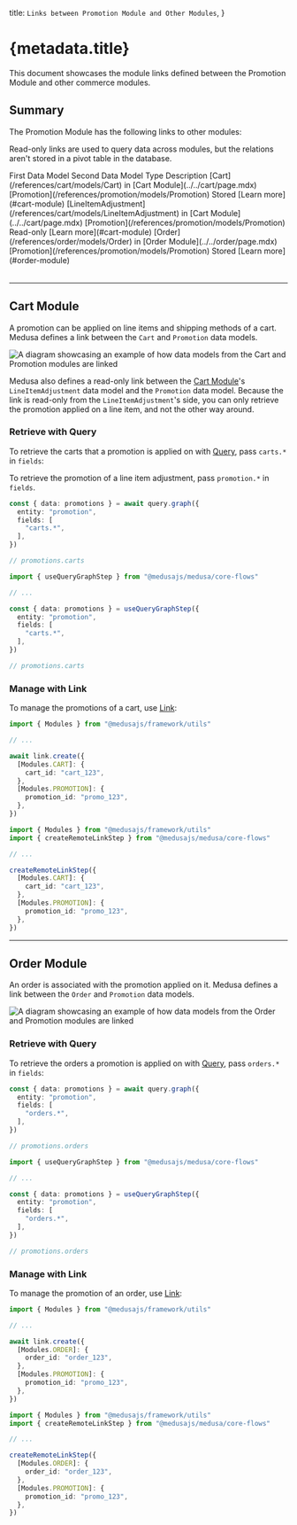 
  title: `Links between Promotion Module and Other Modules`,
}

# {metadata.title}

This document showcases the module links defined between the Promotion Module and other commerce modules.

## Summary

The Promotion Module has the following links to other modules:

<Note title="Tip">

Read-only links are used to query data across modules, but the relations aren't stored in a pivot table in the database.

</Note>

<Table>
  <Table.Header>
    <Table.Row>
      <Table.HeaderCell>
        First Data Model
      </Table.HeaderCell>
      <Table.HeaderCell>
        Second Data Model
      </Table.HeaderCell>
      <Table.HeaderCell>
        Type
      </Table.HeaderCell>
      <Table.HeaderCell>
        Description
      </Table.HeaderCell>
    </Table.Row>
  </Table.Header>
  <Table.Body>
    <Table.Row>
      <Table.Cell>
        [Cart](/references/cart/models/Cart) in [Cart Module](../../cart/page.mdx)
      </Table.Cell>
      <Table.Cell>
        [Promotion](/references/promotion/models/Promotion)
      </Table.Cell>
      <Table.Cell>
        Stored
      </Table.Cell>
      <Table.Cell>
        [Learn more](#cart-module)
      </Table.Cell>
    </Table.Row>
    <Table.Row>
      <Table.Cell>
        [LineItemAdjustment](/references/cart/models/LineItemAdjustment) in [Cart Module](../../cart/page.mdx)
      </Table.Cell>
      <Table.Cell>
        [Promotion](/references/promotion/models/Promotion)
      </Table.Cell>
      <Table.Cell>
        Read-only
      </Table.Cell>
      <Table.Cell>
        [Learn more](#cart-module)
      </Table.Cell>
    </Table.Row>
    <Table.Row>
      <Table.Cell>
        [Order](/references/order/models/Order) in [Order Module](../../order/page.mdx)
      </Table.Cell>
      <Table.Cell>
        [Promotion](/references/promotion/models/Promotion)
      </Table.Cell>
      <Table.Cell>
        Stored
      </Table.Cell>
      <Table.Cell>
        [Learn more](#order-module)
      </Table.Cell>
    </Table.Row>
  </Table.Body>
</Table>

---

## Cart Module

A promotion can be applied on line items and shipping methods of a cart. Medusa defines a link between the `Cart` and `Promotion` data models.

![A diagram showcasing an example of how data models from the Cart and Promotion modules are linked](https://res.cloudinary.com/dza7lstvk/image/upload/v1711538015/Medusa%20Resources/cart-promotion_kuh9vm.jpg)

Medusa also defines a read-only link between the [Cart Module](../../cart/page.mdx)'s `LineItemAdjustment` data model and the `Promotion` data model. Because the link is read-only from the `LineItemAdjustment`'s side, you can only retrieve the promotion applied on a line item, and not the other way around.

### Retrieve with Query

To retrieve the carts that a promotion is applied on with [Query](!docs!/learn/fundamentals/module-links/query), pass `carts.*` in `fields`:

<Note>

To retrieve the promotion of a line item adjustment, pass `promotion.*` in `fields`.

</Note>

<CodeTabs group="relation-query">
  <CodeTab label="query.graph" value="method">

```ts
const { data: promotions } = await query.graph({
  entity: "promotion",
  fields: [
    "carts.*",
  ],
})

// promotions.carts
```

  </CodeTab>
  <CodeTab label="useQueryGraphStep" value="step">

```ts
import { useQueryGraphStep } from "@medusajs/medusa/core-flows"

// ...

const { data: promotions } = useQueryGraphStep({
  entity: "promotion",
  fields: [
    "carts.*",
  ],
})

// promotions.carts
```

  </CodeTab>
</CodeTabs>

### Manage with Link

To manage the promotions of a cart, use [Link](!docs!/learn/fundamentals/module-links/link):

<CodeTabs group="relation-link">
  <CodeTab label="link.create" value="method">

```ts
import { Modules } from "@medusajs/framework/utils"

// ...

await link.create({
  [Modules.CART]: {
    cart_id: "cart_123",
  },
  [Modules.PROMOTION]: {
    promotion_id: "promo_123",
  },
})
```

  </CodeTab>
  <CodeTab label="createRemoteLinkStep" value="step">

```ts
import { Modules } from "@medusajs/framework/utils"
import { createRemoteLinkStep } from "@medusajs/medusa/core-flows"

// ...

createRemoteLinkStep({
  [Modules.CART]: {
    cart_id: "cart_123",
  },
  [Modules.PROMOTION]: {
    promotion_id: "promo_123",
  },
})
```

  </CodeTab>
</CodeTabs>

---

## Order Module

An order is associated with the promotion applied on it. Medusa defines a link between the `Order` and `Promotion` data models.

![A diagram showcasing an example of how data models from the Order and Promotion modules are linked](https://res.cloudinary.com/dza7lstvk/image/upload/v1716555015/Medusa%20Resources/order-promotion_dgjzzd.jpg)

### Retrieve with Query

To retrieve the orders a promotion is applied on with [Query](!docs!/learn/fundamentals/module-links/query), pass `orders.*` in `fields`:

<CodeTabs group="relation-query">
  <CodeTab label="query.graph" value="method">

```ts
const { data: promotions } = await query.graph({
  entity: "promotion",
  fields: [
    "orders.*",
  ],
})

// promotions.orders
```

  </CodeTab>
  <CodeTab label="useQueryGraphStep" value="step">

```ts
import { useQueryGraphStep } from "@medusajs/medusa/core-flows"

// ...

const { data: promotions } = useQueryGraphStep({
  entity: "promotion",
  fields: [
    "orders.*",
  ],
})

// promotions.orders
```

  </CodeTab>
</CodeTabs>

### Manage with Link

To manage the promotion of an order, use [Link](!docs!/learn/fundamentals/module-links/link):

<CodeTabs group="relation-link">
  <CodeTab label="link.create" value="method">

```ts
import { Modules } from "@medusajs/framework/utils"

// ...

await link.create({
  [Modules.ORDER]: {
    order_id: "order_123",
  },
  [Modules.PROMOTION]: {
    promotion_id: "promo_123",
  },
})
```

  </CodeTab>
  <CodeTab label="createRemoteLinkStep" value="step">

```ts
import { Modules } from "@medusajs/framework/utils"
import { createRemoteLinkStep } from "@medusajs/medusa/core-flows"

// ...

createRemoteLinkStep({
  [Modules.ORDER]: {
    order_id: "order_123",
  },
  [Modules.PROMOTION]: {
    promotion_id: "promo_123",
  },
})
```

  </CodeTab>
</CodeTabs>